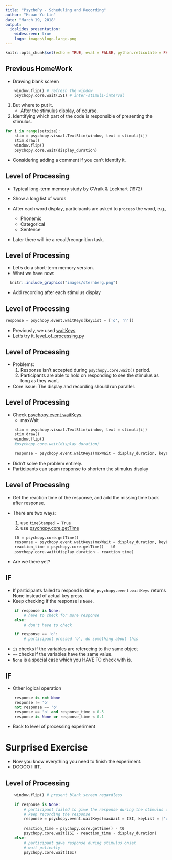 ```yaml
---
title: "PsychoPy - Scheduling and Recording"
author: "Hsuan-Yu Lin"
date: "March 19, 2018"
output:
  ioslides_presentation:
    widescreen: true
    logo: images\logo-large.png
---
```


```r
knitr::opts_chunk$set(echo = TRUE, eval = FALSE, python.reticulate = FALSE)
```

## Previous HomeWork

- Drawing blank screen
```python
    window.flip() # refresh the window
    psychopy.core.wait(ISI) # inter-stimuli-interval
```
1. But where to put it.
    + After the stimulus display, of course.
    

2. Identifying which part of the code is responsible of presenting the stimulus.

```python
for i in range(setsize):
    stim = psychopy.visual.TextStim(window, text = stimuli[i])
    stim.draw()
    window.flip()
    psychopy.core.wait(display_duration)
```

- Considering adding a comment if you can't identify it.

## Level of Processing

- Typical long-term memory study by CVraik & Lockhart (1972)


- Show a long list of words
- After each word display, participants are asked to `process` the word, e.g., 
    + Phonemic
    + Categorical
    + Sentence
- Later there will be a recall/recognition task.

## Level of Processing

- Let's do a short-term memory version.
- What we have now:

```r
  knitr::include_graphics("images/sternberg.png")
```
- Add recording after each stimulus display

## Level of Processing

```python
response = psychopy.event.waitKeys(keyList = ['o', 'n'])
```

- Previously, we used [waitKeys](http://www.psychopy.org/api/event.html#psychopy.event.waitKeys).
- Let's try it. [level_of_processing.py](https://github.com/hy-lin/PsychoPy2018/blob/master/Codes/Week5_SchedulingNRecording/level_of_processing1.py)

## Level of Processing

- Problems:
    1. Response isn't accepted during `psychopy.core.wait()` period.
    2. Participants are able to hold on responding to see the stimulus as long as they want.

- Core issue: The display and recording should run parallel. 

## Level of Processing

- Check [psychopy.event.waitKeys](http://www.psychopy.org/api/event.html#psychopy.event.waitKeys).
    + maxWait

```python
    stim = psychopy.visual.TextStim(window, text = stimuli[i])
    stim.draw()
    window.flip()
    #psychopy.core.wait(display_duration)
    
    response = psychopy.event.waitKeys(maxWait = display_duration, keyList = ['o', 'n'])
```

- Didn't solve the problem entirely.
- Participants can spam response to shortern the stimulus display

## Level of Processing

- Get the reaction time of the response, and add the missing time back after response.

- There are two ways:
    1. use `timeStamped = True`
    2. use [psychopy.core.getTime](http://www.psychopy.org/api/core.html#psychopy.core.getTime)
    
```python
    t0 = psychopy.core.getTime()
    response = psychopy.event.waitKeys(maxWait = display_duration, keyList = ['o', 'n'])
    reaction_time = psychopy.core.getTime() - t0
    psychopy.core.wait(display_duration - reaction_time)
```

- Are we there yet?

## IF

- If participants failed to respond in time, `psychopy.event.waitKeys` returns None instead of actual key press.
- Keep checking if the response is `None`.

```python
    if response is None:
        # have to check for more response
    else:
        # don't have to check
```

```python
    if response == 'o':
        # participant pressed 'o', do something about this
```

- `is` checks if the variables are referecing to the same object
- `==` checks if the variables have the same value.
- `None` is a special case which you HAVE TO check with is.

## IF

- Other logical operation

```python
    response is not None
    response != 'o'
    not response == 'o'
    response == 'o' and response_time < 0.5
    response is None or response_time < 0.1
```

- Back to level of processing experiment

# Surprised Exercise

- Now you know everything you need to finish the experiment.
- DOOOO IIIIIT.

## Level of Processing

```python
    window.flip() # present blank screen regardless
    
    if response is None:
        # participant failed to give the response during the stimulus onset
        # keep recording the response
        response = psychopy.event.waitKeys(maxWait = ISI, keyList = ['o', 'n'])
        
        reaction_time = psychopy.core.getTime() - t0
        psychopy.core.wait(ISI - reaction_time - display_duration)
    else:
        # participant gave response during stimulus onset
        # wait patiently
        psychopy.core.wait(ISI)
```